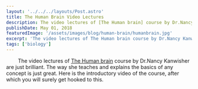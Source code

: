 ```yaml
---
layout: '../../../layouts/Post.astro'
title: The Human Brain Video Lectures
description: The video lectures of [The Human brain] course by Dr.Nancy Kanwisher
publishDate: May 01, 2018
featuredImage: '/assets/images/blog/human-brain/humanbrain.jpg'
excerpt: 'The video lectures of The Human brain course by Dr.Nancy Kanwisher.'
tags: ['biology']
---
```



<YouTubeEmbed url="http://www.youtube.com/watch?v=i1pdQjdAndc" rounded />

&emsp; &emsp;The video lectures of [The Human brain] course by Dr.Nancy Kanwisher are just brilliant. The way she teaches and 
explains the basics of any concept is just great. Here is the introductory video of the course, after which you 
will surely get hooked to this.


[The Human brain]: https://nancysbraintalks.mit.edu/course/9-11-the-human-brain/